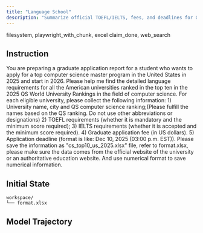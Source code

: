 ```yaml
---
title: "Language School"
description: "Summarize official TOEFL/IELTS, fees, and deadlines for QS CS Top 10 US grad programs into “cs_top10_us_2025.xlsx”."
---
```


<Columns cols={2}>
  <Card title="MCP Server" icon="cloud">
    filesystem, playwright_with_chunk, excel
  </Card>
  <Card title="Local Tool" icon="terminal">
    claim_done, web_search
  </Card>
</Columns>

## Instruction

You are preparing a graduate application report for a student who wants to apply for a top computer science master program in the United States in 2025 and start in 2026. Please help me find the detailed language requirements for all the American universities ranked in the top ten in the 2025 QS World University Rankings in the field of computer science. For each eligible university, please collect the following information: 1) University name, city and QS computer science ranking;(Please fulfill the names based on the QS ranking. Do not use other abbreviations or designations) 2) TOEFL requirements (whether it is mandatory and the minimum score required); 3) IELTS requirements (whether it is accepted and the minimum score required). 4) Graduate application fee (in US dollars). 5) Application deadline (format is like: Dec 10, 2025 (03:00 p.m. EST)). Please save the information as "cs_top10_us_2025.xlsx" file, refer to format.xlsx, please make sure the data comes from the official website of the university or an authoritative education website. And use numerical format to save numerical information.

## Initial State

```
workspace/
└── format.xlsx
```

## Model Trajectory
